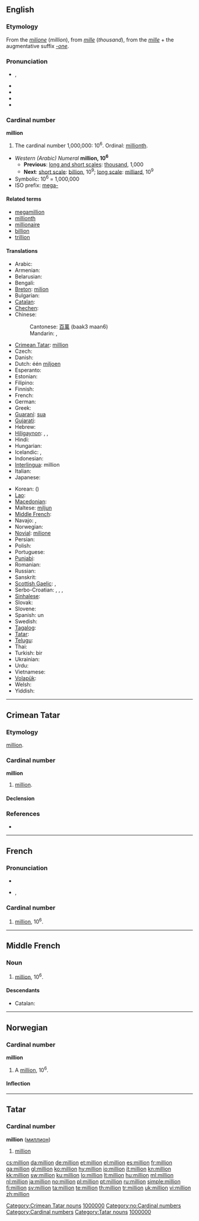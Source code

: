 {{also|Million}}
==English==

===Etymology===
From the {{etyl|it}} ''[[milione]]'' (''million''), from ''[[mille]]'' (''thousand''), from the {{etyl|la}} ''[[mille]]'' + the augmentative suffix ''[[-one]]''.

===Pronunciation===
* {{IPA|/ˈmɪljən/}}, {{SAMPA|/"mIlj@n/}}
* {{audio|en-gb-million.ogg|Audio (RP)}}
* {{audio|en-us-million.ogg|Audio (US)}}
* {{rhymes|ɪljən}}
* {{hyphenation|mil|lion}}

===Cardinal number===
'''million'''

# {{context|[[w:Long and short scales|long and short scales]]}} The cardinal number 1,000,000: 10<sup>6</sup>. Ordinal: [[millionth]].

* ''Western (Arabic) Numeral'' '''million, 10<sup>6</sup>'''
** '''Previous''': [[w:Long and short scales|long and short scales]]: [[thousand]], 1,000
** '''Next''': [[w:Long and short scales|short scale]]: [[billion]], 10<sup>9</sup>; [[w:Long and short scales|long scale]]: [[milliard]], 10<sup>9</sup>
* Symbolic: 10<sup>6</sup> = 1,000,000
* ISO prefix: [[mega-]]

====Related terms====
* [[megamillion]]
* [[millionth]]
* [[millionaire]]
* [[billion]]
* [[trillion]]

====Translations====
{{trans-top|cardinal number}}
* Arabic: {{t|ar|مليون|m|tr=milyón, malyuun}}
* Armenian: {{t+|hy|միլիոն|tr=milion}}
* Belarusian: {{t|be|мільён|m|tr=mil’jón|sc=Cyrl}}
* Bengali: {{t|bn|নুযুত|tr=nuyuta|sc=Beng}}
* [[Breton]]: [[milion]]
* Bulgarian: {{t|bg|милион|m|tr=milion|sc=Cyrl}}
* [[Catalan]]: {{t+|ca|milió|m}}
* [[Chechen]]: {{tø|ce|миллион|tr=million}}
* Chinese:
*: Cantonese: [[百萬]] (baak3 maan6)
*: Mandarin: {{t-|cmn|百萬|sc=Hani}}, {{t-|cmn|百万|tr=bǎiwàn|sc=Hani}}
* [[Crimean Tatar]]: [[million#Crimean Tatar|million]]
* Czech: {{t+|cs|milión|m}}
* Danish: {{t|da|million}}
* Dutch: één [[miljoen]] {{n}}
* Esperanto: {{t-|eo|miliono|xs=Esperanto}}
* Estonian: {{t-|et|miljon}}
* Filipino: {{tø|fil|milyon|xs=Filipino}}
* Finnish: {{t+|fi|miljoona}}
* French: {{t+|fr|million|m}}
* German: {{t|de|Million|f}}
* Greek: {{t|el|εκατομμύριο|n|tr=ekatommírio|sc=Grek}}
* [[Guaraní]]: [[sua#Guaraní|sua]]
* [[Gujarati]]: {{t|gu|દશ લાખ|tr=daśalākha|sc=Gujr}}
* Hebrew: {{t|he|מיליון|tr=million|sc=Hebr}}
* [[Hiligaynon]]: {{tø|hil|hambad|xs=Hiligaynon}}, {{tø|hil|milyon|xs=Hiligaynon}}, {{tø|hil|ramak|xs=Hiligaynon}}
* Hindi: {{t|hi|दस लाख|tr=das lākh|sc=Deva}}
* Hungarian: {{t+|hu|millió}}
* Icelandic: {{t|is|milljón}},  {{t|is|miljón|f}}
* Indonesian: {{t-|id|juta|xs=Indonesian}}
* [[Interlingua]]: million
* Italian: {{t+|it|milione|m}}
* Japanese: {{t-|ja|百万|tr=ひゃくまん, hyaku-man}}
{{trans-mid}}
* Korean: {{t|ko|백만|tr=baegman|sc=Kore}} ({{t|ko|百萬|sc=Kore}})
* [[Lao]]: {{t+|lo|ລ້ານ|tr=laan|sc=Laoo|xs=Lao}}
* [[Macedonian]]: {{t|mk|милион|m|tr=milión}}
* Maltese: [[miljun]]
* [[Middle French]]: {{tø|frm|million|xs=Middle French}}
* Navajo: {{tø|nv|t'ááłáhádí mííltsoh|xs=Navajo}},  {{tø|nv|miiltsoh}}
* Norwegian: {{t|no|million}}
* [[Novial]]: [[milione]]
* Persian: {{t-|fa|میلیون|tr=milyon|xs=Persian}}
* Polish: {{t+|pl|milion|m}}
* Portuguese: {{t+|pt|milhão|m}}
* [[Punjabi]]: {{t|pa|ਦਸ ਲਾਖ|tr=das lākh|sc=Guru}}
* Romanian: {{t-|ro|milion|n}}
* Russian: {{t+|ru|миллион|m|tr=millión}}
* Sanskrit: {{t|sa|दशलक्षं|tr=daśalakṣa|sc=Deva}}
* [[Scottish Gaelic]]: {{t-|gd|millean|m|xs=Scottish Gaelic}},  {{t-|gd|muillean|m|xs=Scottish Gaelic}}
* Serbo-Croatian: {{t|sh|milion|m|alt=milìōn}},  {{t|sh|милион|m|alt=милѝо̄н}},  {{t|sh|milijun|m|alt=milìjūn}},  {{t|sh|милијун|m|alt=милѝјӯн}}
* [[Sinhalese]]: {{t|si|මිලියනය|tr=miliyanaya|sc=Sinh}}
* Slovak: {{t|sk|milión|m}}
* Slovene: {{t|sl|milijon}}
* Spanish: un {{t+|es|millón|m}}
* Swedish: {{t+|sv|miljon|c}}
* [[Tagalog]]: {{t|tl|milyon|xs=Tagalog}}
* [[Tatar]]: {{t|tt|миллион|tr=million|sc=Cyrl}}
* [[Telugu]]: {{t|te|పది లక్షలు|tr=padi lakshalu}}
* Thai: {{t|th|ล้าน|tr=láan|sc=Thai}}
* Turkish: bir {{t|tr|milyon}}
* Ukrainian: {{t|uk|мільйон|m|tr=mil’jón|sc=Cyrl}}
* Urdu: {{t|ur|دس لاکھ|tr=das lākh|xs=Urdu}}
* Vietnamese: {{t|vi|triệu}}
* [[Volapük]]: {{t+|vo|balion|xs=Volapük}}
* Welsh: {{t-|cy|miliwn|xs=Welsh}}
* Yiddish: {{t|yi|מיליאָן|tr=milyon|sc=yi-Hebr}}
{{trans-bottom}}

----

==Crimean Tatar==

===Etymology===
{{etyl|fr|crh}} [[million#French|million]].

===Cardinal number===
'''million'''

# [[million#English|million]].

====Declension====
{{crh-latin-noun|nıñ|ğa|nı|da|dan}}

===References===
* {{R:Useinov-Mireev 2002}}

[[Category:Crimean Tatar nouns]]
[[Category:crh:Cardinal numbers|1000000]]

----

==French==

===Pronunciation===
* {{audio|Fr-million.ogg|audio}}
* {{IPA|/mi.ljɔ̃/|lang=fr}}, {{SAMPA|/mi.ljO~/}}

===Cardinal number===
{{infl|fr|cardinal number}}

# [[million#English|million]], 10<sup>6</sup>.

----

==Middle French==

===Noun===
{{frm-noun|m}}

# {{cardinal|lang=frm}} [[#English|million]], 10<sup>6</sup>.

====Descendants====
* Catalan: {{l|ca|milió}}

----

==Norwegian==

===Cardinal number===
'''million'''

# A [[#English|million]], 10<sup>6</sup>.

[[Category:no:Cardinal numbers]]

====Inflection====
{{no-noun-infl|nb-class=m1|nn-class=m1}}

----

==Tatar==

===Cardinal number===
'''million''' ([[миллион]])

# {{cardinal|lang=tt}} [[million]]

[[Category:Cardinal numbers]]
[[Category:Tatar nouns]]
[[Category:tt:Cardinal numbers|1000000]]

[[cs:million]]
[[da:million]]
[[de:million]]
[[et:million]]
[[el:million]]
[[es:million]]
[[fr:million]]
[[ga:million]]
[[gl:million]]
[[ko:million]]
[[hy:million]]
[[io:million]]
[[it:million]]
[[kn:million]]
[[kk:million]]
[[sw:million]]
[[ku:million]]
[[lo:million]]
[[lt:million]]
[[hu:million]]
[[ml:million]]
[[nl:million]]
[[ja:million]]
[[no:million]]
[[pl:million]]
[[pt:million]]
[[ru:million]]
[[simple:million]]
[[fi:million]]
[[sv:million]]
[[ta:million]]
[[te:million]]
[[th:million]]
[[tr:million]]
[[uk:million]]
[[vi:million]]
[[zh:million]]